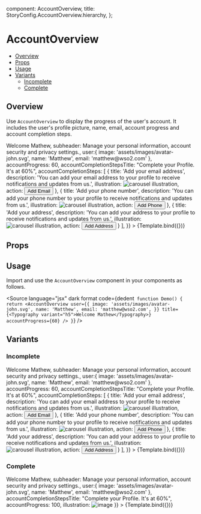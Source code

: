 
  component: AccountOverview,
  title: StoryConfig.AccountOverview.hierarchy,
};

<Meta title={meta.title} component={meta.component} />


# AccountOverview

- [Overview](#overview)
- [Props](#props)
- [Usage](#usage)
- [Variants](#variants)
  - [Incomplete](#incomplete)
  - [Complete](#complete)

## Overview

Use `AccountOverview` to display the progress of the user's account.
It includes the user's profile picture, name, email, account progress and account completion steps.

<Canvas>
  <Story
    name="Overview"
    args={{
      title: <Typography variant="h5">Welcome Mathew</Typography>,
      subheader: <Typography variant="body2">Manage your personal information, account security and privacy settings.</Typography>,
      user:{
        image: 'assets/images/avatar-john.svg',
        name: 'Matthew',
        email: 'matthew@wso2.com'
      },
      accountProgress: 60,
      accountCompletionStepsTitle: "Complete your Profile. It's at 60%",
      accountCompletionSteps: [
        {
          title: 'Add your email address',
          description: 'You can add your email address to your profile to receive notifications and updates from us.',
          illustration: <img src="assets/images/carousel-illustration.svg" alt="carousel illustration" />,
          action: <Button variant="outlined">Add Email</Button>
        },
        {
          title: 'Add your phone number',
          description: 'You can add your phone number to your profile to receive notifications and updates from us.',
          illustration: <img src="assets/images/carousel-illustration.svg" alt="carousel illustration" />,
          action: <Button variant="outlined">Add Phone</Button>
        },
        {
          title: 'Add your address',
          description: 'You can add your address to your profile to receive notifications and updates from us.',
          illustration: <img src="assets/images/carousel-illustration.svg" alt="carousel illustration" />,
          action: <Button variant="outlined">Add Address</Button>
        }
      ],
    }}
  >
    {Template.bind({})}
  </Story>
</Canvas>

## Props

<ArgsTable story="Overview" />

## Usage

Import and use the `AccountOverview` component in your components as follows.

<Source
  language="jsx"
  dark
  format
  code={dedent`
function Demo() {
  return <AccountOverview
            user={{
              image: 'assets/images/avatar-john.svg',
              name: 'Matthew',
              email: 'matthew@wso2.com',
            }}
            title={<Typography variant="h5">Welcome Mathew</Typography>}
            accountProgress={60}
          />
}`}
/>

## Variants

### Incomplete

<Canvas>
  <Story
    name="Incomplete"
    args={{
      title: <Typography variant="h5">Welcome Mathew</Typography>,
      subheader: <Typography variant="body2">Manage your personal information, account security and privacy settings.</Typography>,
      user:{
        image: 'assets/images/avatar-john.svg',
        name: 'Matthew',
        email: 'matthew@wso2.com'
      },
      accountProgress: 60,
      accountCompletionStepsTitle: "Complete your Profile. It's at 60%",
      accountCompletionSteps: [
        {
          title: 'Add your email address',
          description: 'You can add your email address to your profile to receive notifications and updates from us.',
          illustration: <img src="assets/images/carousel-illustration.svg" alt="carousel illustration" />,
          action: <Button variant="outlined">Add Email</Button>
        },
        {
          title: 'Add your phone number',
          description: 'You can add your phone number to your profile to receive notifications and updates from us.',
          illustration: <img src="assets/images/carousel-illustration.svg" alt="carousel illustration" />,
          action: <Button variant="outlined">Add Phone</Button>
        },
        {
          title: 'Add your address',
          description: 'You can add your address to your profile to receive notifications and updates from us.',
          illustration: <img src="assets/images/carousel-illustration.svg" alt="carousel illustration" />,
          action: <Button variant="outlined">Add Address</Button>
        }
      ],
    }}
  >
    {Template.bind({})}
  </Story>
  </Canvas>

### Complete

<Canvas>
  <Story
    name="Complete"
    args={{
      title: <Typography variant="h5">Welcome Mathew</Typography>,
      subheader: <Typography variant="body2">Manage your personal information, account security and privacy settings.</Typography>,
      user:{
        image: 'assets/images/avatar-john.svg',
        name: 'Matthew',
        email: 'matthew@wso2.com'
      },
      accountCompletionStepsTitle: "Complete your Profile. It's at 60%",
      accountProgress: 100,
      illustration: <img src="assets/images/action-card-image.svg" alt="image" />
    }}
  >
    {Template.bind({})}
  </Story>
</Canvas>
